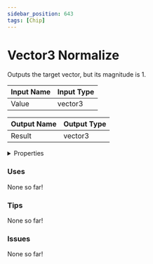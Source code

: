 ```yaml
---
sidebar_position: 643
tags: [Chip]
---
```


# Vector3 Normalize

Outputs the target vector, but its magnitude is 1.




<EsbSvg />

| Input Name | Input Type |
|-----------|-----------|
| Value | vector3 |

| Output Name | Output Type |
|-----------|-----------|
| Result | vector3 |


<details>
  <summary>Properties</summary>
  <div>
    <div>
    <table>
      <thead>
        <tr>
          <th>Is beta required?</th>
          <th>❌</th>
        </tr>
        <tr>
          <th>Is this chip a trolling risk?</th>
          <th>❌</th>
        </tr>
        <tr>
          <th>Chip UUID</th>
          <th>92ded211-17d6-4c73-b29c-71323c6a40ee</th>
        </tr>
      </thead>
    </table>
    </div>
  </div>
</details>

### Uses

None so far!

### Tips

None so far!

### Issues

None so far!